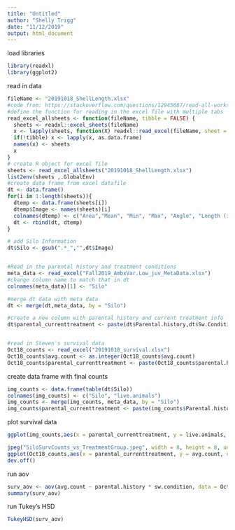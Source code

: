 ```yaml
---
title: "Untitled"
author: "Shelly Trigg"
date: "11/12/2019"
output: html_document
---
```


load libraries
```r
library(readxl)
library(ggplot2)
```


read in data 
```r
fileName <- "20191018_ShellLength.xlsx"
#code from: https://stackoverflow.com/questions/12945687/read-all-worksheets-in-an-excel-workbook-into-an-r-list-with-data-frames
#define the function for reading in the excel file with multiple tabs
read_excel_allsheets <- function(fileName, tibble = FALSE) {
  sheets <- readxl::excel_sheets(fileName)
  x <- lapply(sheets, function(X) readxl::read_excel(fileName, sheet = X))
  if(!tibble) x <- lapply(x, as.data.frame)
  names(x) <- sheets
  x
}
# create R object for excel file 
sheets <- read_excel_allsheets("20191018_ShellLength.xlsx")
list2env(sheets ,.GlobalEnv)
#create data frame from excel datafile
dt <- data.frame()
for(i in 1:length(sheets)){
  dtemp <- data.frame(sheets[i])
  dtemp$Image <- names(sheets)[i]
  colnames(dtemp) <- c("Area","Mean", "Min", "Max", "Angle", "Length (inch)", "Length (cm)", "Image")
  dt <- rbind(dt, dtemp)
}

# add Silo Information 
dt$Silo <- gsub(".*_","",dt$Image)


#Read in the parental history and treatment conditions
meta_data <- read_excel("Fall2019_AmbxVar.Low_juv_MetaData.xlsx")
#change column name to match that in dt
colnames(meta_data)[1] <- "Silo"

#merge dt data with meta data
dt <- merge(dt,meta_data, by = "Silo")

#create a new column with parental history and current treatment info
dt$parental_currenttreatment <- paste(dt$Parental.history,dt$Sw.Condition,sep = "_")


#read in Steven's survival data
Oct18_counts <- read_excel("20191018_survival.xlsx")
Oct18_counts$avg.count <- as.integer(Oct18_counts$avg.count)
Oct18_counts$parental_currenttreatment <- paste(Oct18_counts$parental.history,Oct18_counts$sw.condition,sep = "_")
```

create data frame with final counts
```r

img_counts <- data.frame(table(dt$Silo))
colnames(img_counts) <- c("Silo", "live.animals")
img_counts <- merge(img_counts, meta_data, by = "Silo")
img_counts$parental_currenttreatment <- paste(img_counts$Parental.history,img_counts$Sw.Condition,sep = "_")


```




plot survival data
```r
ggplot(img_counts,aes(x = parental_currenttreatment, y = live.animals, color = parental_currenttreatment)) + geom_jitter(shape = 16, size = 3, position = position_jitter(0.2)) + theme_bw()

jpeg("SiloSurvCounts_vs_TreatmentGroup.jpeg", width = 8, height = 8, units = "in", res = 300)
ggplot(Oct18_counts,aes(x = parental_currenttreatment, y = avg.count, color = parental_currenttreatment)) + geom_jitter(shape = 16, size = 3, position = position_jitter(0.2)) + theme_bw() + ggtitle("End point survival") + ylab("Number animals alive") + xlab("parental.history_current.condition")
dev.off()

```

run aov

```r
surv_aov <- aov(avg.count ~ parental.history * sw.condition, data = Oct18_counts)
summary(surv_aov)
```

run Tukey's HSD
```r

TukeyHSD(surv_aov)

```